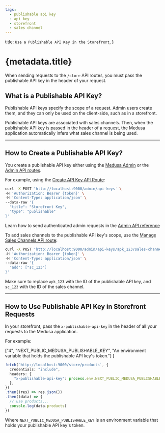 ```yaml
---
tags:
  - publishable api key
  - api key
  - storefront
  - sales channel
---
```


  title: `Use a Publishable API Key in the Storefront`,
}

# {metadata.title}

When sending requests to the `/store` API routes, you must pass the publishable API key in the header of your request.

## What is a Publishable API Key?

Publishable API keys specify the scope of a request. Admin users create them, and they can only be used on the client-side, such as in a storefront.

Publishable API keys are associated with sales channels. Then, when the publishable API key is passed in the header of a request, the Medusa application automatically infers what sales channel is being used.

---

## How to Create a Publishable API Key?

You create a publishable API key either using the [Medusa Admin](!user-guide!/settings/developer/publishable-api-keys) or the [Admin API routes](!api!/admin#api-keys_postapikeys).

For example, using the [Create API Key API Route](!api!/admin#api-keys_postapikeys):

```bash
curl -X POST 'http://localhost:9000/admin/api-keys' \
-H 'Authorization: Bearer {token}' \
-H 'Content-Type: application/json' \
--data-raw '{
  "title": "Storefront Key",
  "type": "publishable"
}'
```

<Note title="Tip">

Learn how to send authenticated admin requests in the [Admin API reference](!api!/admin#authentication)

</Note>

To add sales channels to the publishable API key's scope, use the [Manage Sales Channels API route](!api!/admin#api-keys_postapikeysidsaleschannels):

```bash
curl -X POST 'http://localhost:9000/admin/api-keys/apk_123/sales-channels' \
-H 'Authorization: Bearer {token}' \
-H 'Content-Type: application/json' \
--data-raw '{
  "add": ["sc_123"]
}'
```

Make sure to replace `apk_123` with the ID of the publishable API key, and `sc_123` with the ID of the sales channel.

---

## How to Use Publishable API Key in Storefront Requests

In your storefront, pass the `x-publishable-api-key` in the header of all your requests to the Medusa application.

For example:

  ["4", "NEXT_PUBLIC_MEDUSA_PUBLISHABLE_KEY", "An environment variable that holds the publishable API key's token."]
]

```ts
fetch(`http://localhost:9000/store/products`, {
  credentials: "include",
  headers: {
    "x-publishable-api-key": process.env.NEXT_PUBLIC_MEDUSA_PUBLISHABLE_KEY || "temp",
  },
})
.then((res) => res.json())
.then((data) => {
  // use products...
  console.log(data.products)
})
```

Where `NEXT_PUBLIC_MEDUSA_PUBLISHABLE_KEY` is an environment variable that holds your publishable API key's token.
